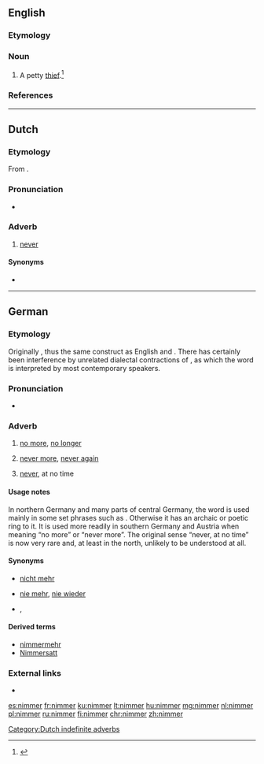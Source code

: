 ==English==

===Etymology===
{{suffix|nim|er|lang=en}}

===Noun===
{{en-noun}}

# A petty [[thief]].<ref>{{cite-book |title= Blacks Law Dictionary |edition=Abridged Eighth |author=Garner, Bryan A.
|year= 2005 |publisher=Thomson/West |isbn= 0314158634 |page= 880 |text=}}</ref>

===References===
<references/>

----

==Dutch==

===Etymology===
From {{prefix|n|immer|lang=nl}}.

===Pronunciation===
* {{audio|Nl-nimmer.ogg|Audio|lang=nl}}

===Adverb===
{{nl-adv}}

# [[never]]

====Synonyms====
* {{l|nl|nooit}}

[[Category:Dutch indefinite adverbs]]

----

==German==

===Etymology===
Originally {{prefix|n|immer|lang=de}}, thus the same construct as English {{term|ever|lang=en}} and {{term|never|lang=en}}. There has certainly been interference by unrelated dialectal contractions of {{term|nicht mehr|lang=de}}, as which the word is interpreted by most contemporary speakers.

===Pronunciation===
* {{IPA|/ˈnɪmɐ/|lang=de}}

===Adverb===
{{head|de|adverb}}

# {{context|regional|chiefly|southern Germany|Austria|lang=de}} [[no more]], [[no longer]]
# {{context|regional|chiefly|southern Germany|Austria|lang=de}} [[never more]], [[never again]]
# {{context|archaic|lang=de}} [[never]], at no time

====Usage notes====
In northern Germany and many parts of central Germany, the word is used mainly in some set phrases such as {{term|nie und nimmer||not by any means|lang=de}}. Otherwise it has an archaic or poetic ring to it. It is used more readily in southern Germany and Austria when meaning “no more” or “never more”. The original sense “never, at no time” is now very rare and, at least in the north, unlikely to be understood at all.

====Synonyms====
* {{sense|no more}} [[nicht mehr]]
* {{sense|never again}} [[nie mehr]], [[nie wieder]]
* {{sense|never}} {{l|de|nie}}, {{l|de|niemals}}

====Derived terms====
* [[nimmermehr]]
* [[Nimmersatt]]

===External links===
* {{R:Duden}}

[[es:nimmer]]
[[fr:nimmer]]
[[ku:nimmer]]
[[lt:nimmer]]
[[hu:nimmer]]
[[mg:nimmer]]
[[nl:nimmer]]
[[pl:nimmer]]
[[ru:nimmer]]
[[fi:nimmer]]
[[chr:nimmer]]
[[zh:nimmer]]